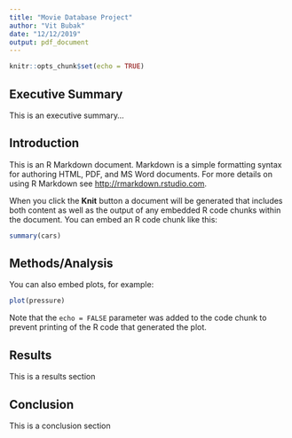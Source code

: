 ```yaml
---
title: "Movie Database Project"
author: "Vit Bubak"
date: "12/12/2019"
output: pdf_document
---
```


```r
knitr::opts_chunk$set(echo = TRUE)
```

## Executive Summary

This is an executive summary...

## Introduction

This is an R Markdown document. Markdown is a simple formatting syntax for authoring HTML, PDF, and MS Word documents. For more details on using R Markdown see <http://rmarkdown.rstudio.com>.

When you click the **Knit** button a document will be generated that includes both content as well as the output of any embedded R code chunks within the document. You can embed an R code chunk like this:

```r
summary(cars)
```

## Methods/Analysis

You can also embed plots, for example:

```r
plot(pressure)
```

Note that the `echo = FALSE` parameter was added to the code chunk to prevent printing of the R code that generated the plot.

## Results

This is a results section

## Conclusion

This is a conclusion section


